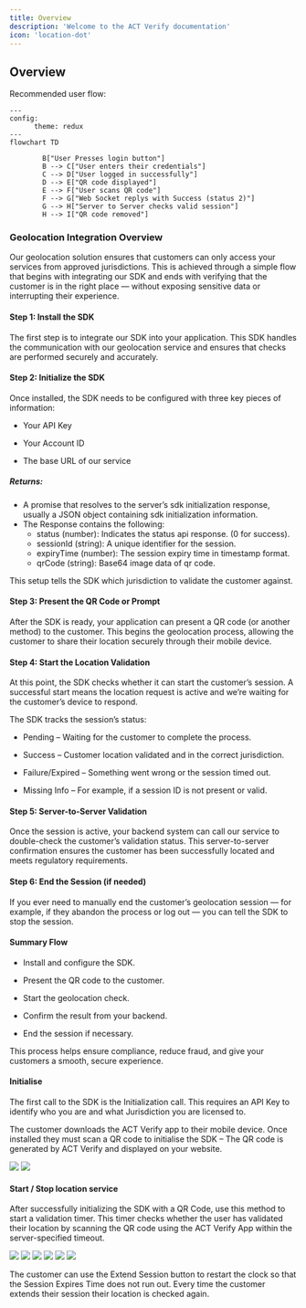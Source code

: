 ```yaml
---
title: Overview
description: 'Welcome to the ACT Verify documentation'
icon: 'location-dot'
---
```


## Overview

Recommended user flow:

```mermaid
---
config:
      theme: redux
---
flowchart TD
        
        B["User Presses login button"]
        B --> C["User enters their credentials"]
        C --> D["User logged in successfully"]
        D --> E["QR code displayed"]
        E --> F["User scans QR code"]
        F --> G["Web Socket replys with Success (status 2)"]
        G --> H["Server to Server checks valid session"]
        H --> I["QR code removed"]
```

### Geolocation Integration Overview
Our geolocation solution ensures that customers can only access your services from approved jurisdictions. This is achieved through a simple flow that begins with integrating our SDK and ends with verifying that the customer is in the right place — without exposing sensitive data or interrupting their experience.

#### Step 1: Install the SDK
The first step is to integrate our SDK into your application. This SDK handles the communication with our geolocation service and ensures that checks are performed securely and accurately.

#### Step 2: Initialize the SDK
Once installed, the SDK needs to be configured with three key pieces of information:

- Your API Key

- Your Account ID

- The base URL of our service

##### Returns:
- A promise that resolves to the server’s sdk initialization response, usually a JSON object containing sdk initialization information.
- The Response contains the following:
  - status (number): Indicates the status api response. (0 for success).
  - sessionId (string): A unique identifier for the session.
  - expiryTime (number): The session expiry time in timestamp format.
  - qrCode (string): Base64 image data of qr code.

This setup tells the SDK which jurisdiction to validate the customer against.

#### Step 3: Present the QR Code or Prompt
After the SDK is ready, your application can present a QR code (or another method) to the customer. This begins the geolocation process, allowing the customer to share their location securely through their mobile device.

#### Step 4: Start the Location Validation
At this point, the SDK checks whether it can start the customer’s session. A successful start means the location request is active and we’re waiting for the customer’s device to respond.

The SDK tracks the session’s status:

- Pending – Waiting for the customer to complete the process.

- Success – Customer location validated and in the correct jurisdiction.

- Failure/Expired – Something went wrong or the session timed out.

- Missing Info – For example, if a session ID is not present or valid.

#### Step 5: Server-to-Server Validation
Once the session is active, your backend system can call our service to double-check the customer’s validation status. This server-to-server confirmation ensures the customer has been successfully located and meets regulatory requirements.

#### Step 6: End the Session (if needed)
If you ever need to manually end the customer’s geolocation session — for example, if they abandon the process or log out — you can tell the SDK to stop the session.

#### Summary Flow
- Install and configure the SDK.

- Present the QR code to the customer.

- Start the geolocation check.

- Confirm the result from your backend.

- End the session if necessary.

This process helps ensure compliance, reduce fraud, and give your customers a smooth, secure experience.

#### Initialise 

The first call to the SDK is the Initialization call.  This requires an API Key to identify who you are and what Jurisdiction you are licensed to. 

The customer downloads the ACT Verify app to their mobile device.  Once installed they must scan a QR code to initialise the SDK – The QR code is generated by ACT Verify and displayed on your website. 

<img class="screen" src="/images/verify/QRcode.png" />

<img class="screen" src="/images/verify/Screen Session Started.png" />

#### Start / Stop location service 

After successfully initializing the SDK with a QR Code, use this method to start a validation timer. This timer checks whether the user has validated their location by scanning the QR code using the ACT Verify App within the server-specified timeout. 

<img class="mobile" src="/images/verify/Scan QR code button.jpg" />
<img class="mobile" src="/images/verify/Scan QR.jpg" />
<img class="mobile" src="/images/verify/Valid Location.jpg" />
<img class="mobile" src="/images/verify/Session Started.jpg" />
<img class="mobile" src="/images/verify/Extend Session Button.jpg" />
<img class="mobile" src="/images/verify/Session Expired.jpg" />

The customer can use the Extend Session button to restart the clock so that the Session Expires Time does not run out.  Every time the customer extends their session their location is checked again. 

